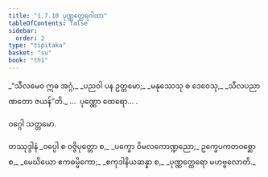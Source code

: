 ```yaml
---
title: "1.7.10 ပုဏ္ဏတ္ထေရဂါထာ"
tableOfContents: false
sidebar:
  order: 2
type: "tipitaka"
basket: "su"
book: "th1"
---
```



<DynamicBreadcrumb />

<Division number="70" book="th1">

<Paragraph number="157" type="verses" book="th1">
_“သီလမေဝ ဣဓ အဂ္ဂံ,_  
_ပညဝါ ပန ဥတ္တမော;_  
_မနုဿေသု စ ဒေဝေသု,_  
_သီလပညာဏတော ဇယန်”တိ._  


</Paragraph>
</Division>

<Paragraph number="158" type="center" book="th1">
…  ပုဏ္ဏော ထေရော… .

  
ဝဂ္ဂေါ သတ္တမော.



</Paragraph>

<Paragraph number="159" type="center" book="th1">
တဿုဒ္ဒါနံ


</Paragraph>

<Paragraph number="160" type="verses" book="th1">
_ဝပ္ပေါ စ ဝဇ္ဇိပုတ္တော စ,_  
_ပက္ခော ဝိမလကောဏ္ဍညော;_  
ဥက္ခေပကတဝစ္ဆော စ,_  
_မေဃိယော ဧကဓမ္မိကော;_  
_ဧကုဒါနိယဆန္နာ စ,_  
_ပုဏ္ဏတ္ထေရော မဟဗ္ဗလောတိ._
</Paragraph>